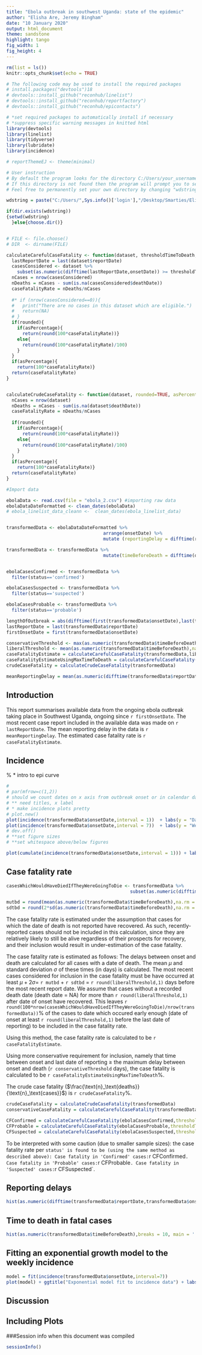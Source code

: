 ```yaml
---
title: "Ebola outbreak in southwest Uganda: state of the epidemic"
author: "Elisha Are, Jeremy Bingham"
date: "10 January 2020"
output: html_document
theme: sandstone
highlight: tango
fig_width: 1 
fig_height: 4 
---
```


```r
rm(list = ls())
knitr::opts_chunk$set(echo = TRUE)

# The following code may be used to install the required packages
# install.packages("devtools")18
# devtools::install_github("reconhub/linelist")
# devtools::install_github("reconhub/reportfactory")
# devtools::install_github("reconhub/epicontacts")

# *set required packages to automatically install if necessary
# *suppress specific warning messages in knitted html
library(devtools)
library(linelist)
library(tidyverse)
library(lubridate)
library(incidence)

# reportThemeEJ <- theme(minimal)

# User instruction
# By default the program looks for the directory C:/Users/your_username/Desktop/Smarties/Elisha_Jeremy_Challenge_assignment
# If this directory is not found then the program will prompt you to select the directory where the script is stored
# Feel free to permanently set your own directory by changing "wdstring" below

wdstring = paste("C:/Users/",Sys.info()['login'],"/Desktop/Smarties/Elisha_Jeremy_Challenge_Assignment",sep="")

if(dir.exists(wdstring))
{setwd(wdstring)
  }else{choose.dir()}


# FILE <- file.choose()
# DIR  <- dirname(FILE)

calculateCarefulCaseFatality <- function(dataset, thresholdTimeToDeath, rounded=TRUE, asPercentage= TRUE){
  lastReportDate = last(dataset$reportDate)
  casesConsidered <- dataset %>%
    subset(as.numeric(difftime(lastReportDate,onsetDate)) >= thresholdTimeToDeath)
  nCases = nrow(casesConsidered)
  nDeaths = nCases - sum(is.na(casesConsidered$deathDate))
  caseFatalityRate = nDeaths/nCases
 
  #* if (nrow(casesConsidered==0)){
  #   print("There are no cases in this dataset which are eligible.")
  #   return(NA)
  # }
  if(rounded){
    if(asPercentage){  
      return(round(100*caseFatalityRate))}
    else{
      return(round(100*caseFatalityRate)/100)
    }
  }
  if(asPercentage){
    return(100*caseFatalityRate)}
  return(caseFatalityRate)
}


calculateCrudeCaseFatality <- function(dataset, rounded=TRUE, asPercentage=TRUE){
  nCases = nrow(dataset)
  nDeaths = nCases - sum(is.na(dataset$deathDate))
  caseFatalityRate = nDeaths/nCases
  
  if(rounded){
    if(asPercentage){
      return(round(100*caseFatalityRate))}
    else{
      return(round(100*caseFatalityRate)/100)
    }
  }
  if(asPercentage){
    return(100*caseFatalityRate)}
  return(caseFatalityRate)
}

```

```r
#Import data

ebolaData <- read.csv(file = "ebola_2.csv") #importing raw data
ebolaDataDateFormatted <- clean_dates(ebolaData)
# ebola_linelist_data_cleann <-  clean_dates(ebola_linelist_data)


transformedData <- ebolaDataDateFormatted %>%
                                    arrange(onsetDate) %>%
                                    mutate (reportingDelay = difftime(reportDate, onsetDate))

transformedData <- transformedData %>%
                                    mutate(timeBeforeDeath = difftime(deathDate,onsetDate))


ebolaCasesConfirmed <- transformedData %>%
  filter(status=='confirmed')

ebolaCasesSuspected <- transformedData %>%
  filter(status=='suspected')

ebolaCasesProbable <- transformedData %>%
  filter(status=='probable')
```


```r


lengthOfOutbreak = abs(difftime(first(transformedData$onsetDate),last(transformedData$onsetDate)))
lastReportDate = last(transformedData$reportDate)
firstOnsetDate = first(transformedData$onsetDate)

conservativeThreshold <- max(as.numeric(transformedData$timeBeforeDeath),na.rm = TRUE)
liberalThreshold <- mean(as.numeric(transformedData$timeBeforeDeath),na.rm = TRUE)+2*sd(as.numeric(transformedData$timeBeforeDeath),na.rm = TRUE)
caseFatalityEstimate = calculateCarefulCaseFatality(transformedData,liberalThreshold)
caseFatalityEstimateUsingMaxTimeToDeath = calculateCarefulCaseFatality(transformedData,conservativeThreshold)
crudeCaseFatality = calculateCrudeCaseFatality(transformedData)

meanReportingDelay = mean(as.numeric(difftime(transformedData$reportDate,transformedData$onsetDate)))


```


## Introduction
This report summarises available data from the ongoing ebola outbreak taking place in Southwest Uganda, ongoing since `r firstOnsetDate`. The most recent case report included in the available data was made on `r lastReportDate`. The mean reporting delay in the data is `r  meanReportingDelay`. The estimated case fatality rate is `r caseFatalityEstimate`.

## Incidence
% * intro to epi curve

```r
# 
# par(mfrow=c(1,2))
# should we count dates on x axis from outbreak onset or in calendar date
# ** need titles, x label
# * make incidence plots pretty
# plot.new()
plot(incidence(transformedData$onsetDate,interval = 1))  + labs(y = "Daily incidence", x ="Date" )
plot(incidence(transformedData$onsetDate,interval = 7))  + labs(y = "Weekly incidence", x = "Date")
# dev.off()
# **set figure sizes
# **set whitespace above/below figures

plot(cumulate(incidence(transformedData$onsetDate,interval = 1))) + labs(y = "Daily cumulative incidence", x = "Date")


```

## Case fatality rate

```r
casesWhichWouldHaveDiedIfTheyWereGoingToDie <- transformedData %>%
                                              subset(as.numeric(difftime(lastReportDate,onsetDate)) >= liberalThreshold)

mutbd = round(mean(as.numeric(transformedData$timeBeforeDeath),na.rm = TRUE),1)
sdtbd = round(2*sd(as.numeric(transformedData$timeBeforeDeath),na.rm = TRUE),1)

```
The case fatality rate is estimated under the assumption that cases for which the date of death is not reported have recovered. As such, recently-reported cases should not be included in this calculation, since they are relatively likely to still be alive regardless of their prospects for recovery, and their inclusion would result in under-estimation of the case fatality.

The case fatality rate is estimated as follows:
The delays between onset and death are calculated for all cases with a date of death. The mean $\mu$ and standard deviation $\sigma$ of these times (in days) is calculated. The most recent cases considered for inclusion in the case fatality must be have occurred at least $\mu+2 \sigma =$ `r mutbd` $+$ `r sdtbd` $=$ `r round(liberalThreshold,1)` days before the most recent report date.
We assume that cases without a recorded death date (death date = NA) for more than `r round(liberalThreshold,1)` after date of onset have recovered. This leaves `r round(100*nrow(casesWhichWouldHaveDiedIfTheyWereGoingToDie)/nrow(transformedData))`\% of the cases to date which occured early enough (date of onset at least `r round(liberalThreshold,1)` before the last date of reporting) to be included in the case fatality rate.

Using this method, the case fatality rate is calculated to be `r caseFatalityEstimate`.

Using more conservative requirement for inclusion, namely that time between onset and last date of reporting $\geq$ the maximum delay between onset and death (`r conservativeThreshold` days),  the case fatality is calculated to be `r caseFatalityEstimateUsingMaxTimeToDeath`\%.

The crude case fatality ($\frac{\text{n}_\text{deaths}}{\text{n}_\text{cases}}$) is `r crudeCaseFatality`\%.

```r
crudeCaseFatality = calculateCrudeCaseFatality(transformedData)
conservativeCaseFatality = calculateCarefulCaseFatality(transformedData, thresholdTimeToDeath = conservativeThreshold)

CFConfirmed = calculateCarefulCaseFatality(ebolaCasesConfirmed,thresholdTimeToDeath = liberalThreshold)
CFProbable = calculateCarefulCaseFatality(ebolaCasesProbable,thresholdTimeToDeath = liberalThreshold)
CFSuspected = calculateCarefulCaseFatality(ebolaCasesSuspected,thresholdTimeToDeath = liberalThreshold)
```

To be interpreted with some caution (due to smaller sample sizes): the case fatality rate per `status' is found to be (using the same method as described above):
Case fatality in 'Confirmed' cases: `r CFConfirmed`.
Case fatality in 'Probable' cases: `r CFProbable`.
Case fatality in 'Suspected' cases: `r CFSuspected`.

## Reporting delays
```r
hist(as.numeric(difftime(transformedData$reportDate,transformedData$onsetDate)),main="",xlab = "Reporting delay",ylab= "Frequency")
```


## Time to death in fatal cases
```r
hist(as.numeric(transformedData$timeBeforeDeath),breaks = 10, main = '',xlab='Delays between onset an death in fatal cases',ylab= 'Frequency')
```

## Fitting an exponential growth model to the weekly incidence
```r

model = fit(incidence(transformedData$onsetDate,interval=7))
plot(model) + ggtitle("Exponential model fit to incidence data") + labs(y = "Fitted incidence", x = "Date")

```

## Discussion 




## Including Plots




###Session info when this document was compiled
```r
sessionInfo()
```



